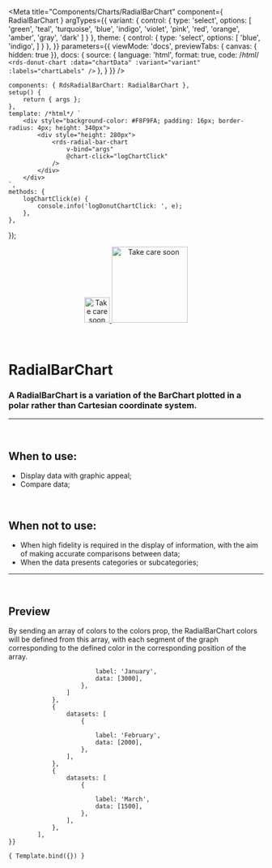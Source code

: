 
<Meta
	title="Components/Charts/RadialBarChart"
	component={ RadialBarChart }
	argTypes={{
		variant: {
			control: {
				type: 'select',
				options: [
				'green',
				'teal',
				'turquoise',
				'blue',
				'indigo',
				'violet',
				'pink',
				'red',
				'orange',
				'amber',
				'gray',
				'dark'
				]
			}
		},
		theme: {
			control: {
				type: 'select',
				options: [
				'blue',
				'indigo',
				]
			}
		},
	}}
	parameters={{
		viewMode: 'docs',
		previewTabs: { canvas: { hidden: true }},
		docs: {
			source: {
				language: 'html',
				format: true,
				code: /*html*/
`<rds-donut-chart
	:data="chartData"
	:variant="variant"
	:labels="chartLabels"
/>`
			},
		}
	}}
/>

	components: { RdsRadialBarChart: RadialBarChart },
	setup() {
		return { args };
	},
	template: /*html*/ `
		<div style="background-color: #F8F9FA; padding: 16px; border-radius: 4px; height: 340px">
			<div style="height: 280px">
				<rds-radial-bar-chart
					v-bind="args"
					@chart-click="logChartClick"
				/>
			</div>
		</div>
	`,
	methods: {
		logChartClick(e) {
			console.info('logDonutChartClick: ', e);
		},
	},
});


<div align="center" style={{display: 'flex'}}>
    <a href="https://rahulaher.netlify.app">
        <img src="https://rahulaher.netlify.app/img/logo/glyph-black-colored.svg" alt="Take care soon" width="50" />
        <img src="https://rahulaher.netlify.app/img/logo/word-black-colored.svg" alt="Take care soon" width="150" />
    </a>
</div>

<br />
<br />

# RadialBarChart

### A RadialBarChart is a variation of the BarChart plotted in a polar rather than Cartesian coordinate system.
---
<br />


## When to use:
- Display data with graphic appeal;
- Compare data;


<br />

## When not to use:
- When high fidelity is required in the display of information, with the aim of making accurate comparisons between data;
- When the data presents categories or subcategories;

---

<br />


## Preview

By sending an array of colors to the colors prop, the RadialBarChart colors will be defined
from this array, with each segment of the graph corresponding to the defined color
in the corresponding position of the array.

<Canvas>
	<Story
		name="RadialBarChart"
		args={{
			theme: 'blue',
			data: [
				{
					datasets: [
						{
							
							label: 'January',
							data: [3000],
						},
					]
				},
				{
					datasets: [
						{
							
							label: 'February',
							data: [2000],
						},
					],
				},
				{
					datasets: [
						{
							
							label: 'March',
							data: [1500],
						},
					],
				},
			],
	}}
>
	{ Template.bind({}) }
  </Story>
</Canvas>

<ArgsTable story="RadialBarChart" />

<br />
